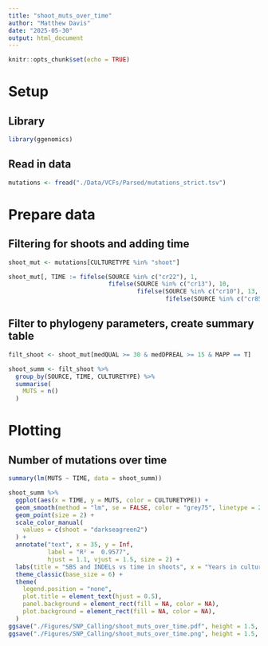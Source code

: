 ```yaml
---
title: "shoot_muts_over_time"
author: "Matthew Davis"
date: "2025-05-30"
output: html_document
---
```


```r
knitr::opts_chunk$set(echo = TRUE)
```

# Setup
## Library
```r
library(ggenomics)
```

## Read in data
```r
mutations <- fread("./Data/VCFs/Parsed/mutations_strict.tsv")
```

# Prepare data
## Filtering for shoots and adding time
```r
shoot_mut <- mutations[CULTURETYPE %in% "shoot"]

shoot_mut[, TIME := fifelse(SOURCE %in% c("cr22"), 1,
                            fifelse(SOURCE %in% c("cr13"), 10,
                                    fifelse(SOURCE %in% c("cr10"), 13,
                                            fifelse(SOURCE %in% c("cr85"), 38, NA))))]
```

## Filter to phylogeny parameters, create summary table
```r
filt_shoot <- shoot_mut[medQUAL >= 30 & medDPREAL >= 15 & MAPP == T]

shoot_summ <- filt_shoot %>%
  group_by(SOURCE, TIME, CULTURETYPE) %>%
  summarise(
    MUTS = n()
  )
```


# Plotting
## Number of mutations over time
```r
summary(lm(MUTS ~ TIME, data = shoot_summ))

shoot_summ %>%
  ggplot(aes(x = TIME, y = MUTS, color = CULTURETYPE)) +
  geom_smooth(method = "lm", se = FALSE, color = "grey75", linetype = 2) +
  geom_point(size = 2) +
  scale_color_manual(
    values = c(shoot = "darkseagreen2")
  ) +
  annotate("text", x = 35, y = Inf, 
           label = "R² =  0.9577",
           hjust = 1.1, vjust = 1.5, size = 2) +
  labs(title = "SBS and INDELs vs time in shoots", x = "Years in culture", y = "SBS and INDEL count") +
  theme_classic(base_size = 6) +
  theme(
    legend.position = "none",
    plot.title = element_text(hjust = 0.5),
    panel.background = element_rect(fill = NA, color = NA),
    plot.background = element_rect(fill = NA, color = NA),
  )
ggsave("./Figures/SNP_Calling/shoot_muts_over_time.pdf", height = 1.5, width = 2.6)
ggsave("./Figures/SNP_Calling/shoot_muts_over_time.png", height = 1.5, width = 2.6)
```

